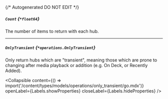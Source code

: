 {/* Autogenerated DO NOT EDIT  */}

##### `Count` *{`*float64`}*
The number of items to return with each hub.

---
##### `OnlyTransient` *{`*operations.OnlyTransient`}*
Only return hubs which are "transient", meaning those which are prone to changing after media playback or addition (e.g. On Deck, or Recently Added).

<Collapsible content={() => import('/content/types/models/operations/only_transient/go.mdx')} openLabel={Labels.showProperties} closeLabel={Labels.hideProperties} />



